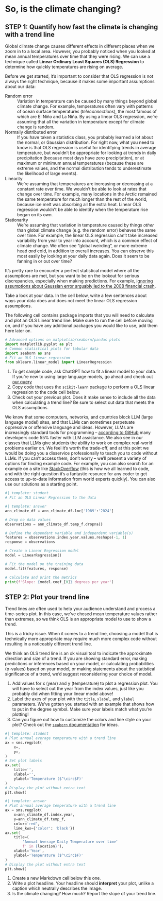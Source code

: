 # So, is the climate changing?

## STEP 1: Quantify how fast the climate is changing with a trend line

Global climate change causes different effects in different places when we zoom in to a local area. However, you probably noticed when you looked at mean annual temperatures over time that they were rising. We can use a technique called **Linear Ordinary Least Squares (OLS) Regression** to determine how quickly temperatures are rising on average.

Before we get started, it's important to consider that OLS regression is not always the right technique, because it makes some important assumptions about our data:

  Random error
  : Variation in temperature can be caused by many things beyond global climate change. For example, temperatures often vary with patterns of ocean surface temperatures (*teleconnections*), the most famous of which are El Niño and La Niña. By using a linear OLS regression, we're assuming that all the variation in temperature except for climate change is random.

  Normally distributed error
  : If you have taken a statistics class, you probably learned a lot about the normal, or Gaussian distribution. For right now, what you need to know is that OLS regression is useful for identifying trends in average temperature, but wouldn't be appropriate for looking at trends in daily precipitation (because most days have zero precipitation), or at maximum or minimum annual temperatures (because these are extreme values, and the normal distribution tends to underestimate the likelihood of large events).

  Linearity
  : We're assuming that temperatures are increasing or decreasing at a constant rate over time. We wouldn't be able to look at rates that change over time. For example, many locations in the Arctic remained the same temperature for much longer than the rest of the world, because ice melt was absorbing all the extra heat. Linear OLS regression wouldn't be able to identify when the temperature rise began on its own.

  Stationarity
  : We're assuming that variation in temperature caused by things *other* than global climate change (e.g. the random error) behaves the same over time. For example, the linear OLS regression can't take increased variability from year to year into account, which is a common effect of climate change. We often see "global weirding", or more extreme head *and* cold, in addition to overall increases. You can observe this most easily by looking at your daily data again. Does it seem to be fanning in or out over time?

It's pretty rare to encounter a perfect statistical model where all the assumptions are met, but you want to be on the lookout for serious discrepancies, especially when making predictions. For example, [ignoring assumptions about Gaussian error arguably led to the 2008 financial crash](https://www.wired.com/2009/02/wp-quant/).

::: {.cell .markdown}
:::: {.callout-respond .column-margin title="Is linear OLS regression right for your data?"}
Take a look at your data. In the cell below, write a few sentences about ways your data does and does not meet the linear OLS regression assumptions.
::::
:::

::: {.callout-task title="Import Packages"} 

The following cell contains package imports that you will need to calculate and plot an OLS Linear trend line. Make sure to run the cell before moving on, and if you have any additional packages you would like to use, add them here later on.

:::

```python
# Advanced options on matplotlib/seaborn/pandas plots
import matplotlib.pyplot as plt
# Common statistical plots for tabular data
import seaborn as sns
# Fit an OLS linear regression
from sklearn.linear_model import LinearRegression
```

::: {.callout-task title="Regression"}

  1. To get sample code, ask ChatGPT how to fit a linear model to your data. If you're new to using large language models, go ahead and check out [our query](https://chatgpt.com/share/649b897b-9075-457e-8e12-308f795312a1)
  2. Copy code that uses the `scikit-learn` package to perform a OLS linear regression to the code cell below.
  3. Check out your previous plot. Does it make sense to include all the data when calculating a trend line? Be sure to select out data that meets the OLS assumptions.

:::

::: {.callout-note .column-margin}
We know that some computers, networks, and countries block LLM (large language model) sites, and that LLMs can sometimes perpetuate oppressive or offensive language and ideas. However, LLMs are increasingly standard tools for programming -- [according to GitHub](https://github.com/features/copilot) many developers code 55% faster with LLM assistance. We also see in our classes that LLMs give students the ability to work on complex real-world problems earlier on. We feel it's worth the trade-off, and at this point we would be doing you a disservice professionally to teach you to code without LLMs. If you can't access them, don't worry -- we'll present a variety of options for finding example code. For example, you can also search for an example on a site like [StackOverflow](https://stackoverflow.com/) (this is how we all learned to code, and with the right question it's a fantastic resource for any coder to get access to up-to-date information from world experts quickly). You can also use our solutions as a starting point.
:::

```python
#| template: student
# Fit an OLS Linear Regression to the data
```

::: {.content-visible unless-format="ipynb"}
```python
#| template: answer
ann_climate_df = ann_climate_df.loc['1989':'2024']

# Drop no data values
observations = ann_climate_df.temp_f.dropna()

# Define the dependent variable and independent variable(s)
features = observations.index.year.values.reshape(-1, 1)
response = observations

# Create a Linear Regression model
model = LinearRegression()

# Fit the model on the training data
model.fit(features, response)

# Calculate and print the metrics
print(f'Slope: {model.coef_[0]} degrees per year')
```
:::


## STEP 2: Plot your trend line

Trend lines are often used to help your audience understand and process a time-series plot. In this case, we've chosed mean temperature values rather than extremes, so we think OLS is an appropriate model to use to show a trend.

::: {.callout-important .column-margin title="Is it ok to plot a trend line even if OLS isn't an appropriate model?"}

This is a tricky issue. When it comes to a trend line, choosing a model that is technically more appropriate may require much more complex code without resulting in a noticeably different trend line.

We think an OLS trend line is an ok visual tool to indicate the approximate direction and size of a trend. If you are showing standard error, making predictions or inferences based on your model, or calculating probabilities (p-values) based on your model, or making statements about the statistical significance of a trend, we'd suggest reconsidering your choice of model.

:::

::: {.callout-task title="Regression Plot"}

  1. Add values for x (year) and y (temperature) to plot a regression plot. You will have to select out the year from the index values, just like you probably did when fitting your linear model above!
  2. Label the axes of your plot with the `title`, `xlabel`, and `ylabel` parameters. We've gotten you started with an example that shows how to put in the degree symbol. Make sure your labels match what you're plotting!
  3. Can you figure out how to customize the colors and line style on your plot? Check out the [`seaborn` documentation](https://seaborn.pydata.org) for ideas.

:::

```python
#| template: student
# Plot annual average temperature with a trend line
ax = sns.regplot(
    x=, 
    y=,
)
# Set plot labels
ax.set(
    title='',
    xlabel='',
    ylabel='Temperature ($^\circ$F)'
)
# Display the plot without extra text
plt.show()
```

::: {.content-visible unless-format="ipynb"}
```python
#| template: answer
# Plot annual average temperature with a trend line
ax = sns.regplot(
    x=ann_climate_df.index.year, 
    y=ann_climate_df.temp_f,
    color='red',
    line_kws={'color': 'black'})
ax.set(
    title=(
        'Annual Average Daily Temperature over time'
        f' in {location}'),
    xlabel='Year',
    ylabel='Temperature ($^\circ$F)'
)
# Display the plot without extra text
plt.show()
```
:::

::: {.cell .markdown}
:::: {.callout-respond title="Interpret the trend"}

  1. Create a new Markdown cell below this one.
  2. Write a plot headline. Your headline should **interpret** your plot, unlike a caption which neutrally describes the image.
  3. Is the climate changing? How much? Report the slope of your trend line.

::::
:::
